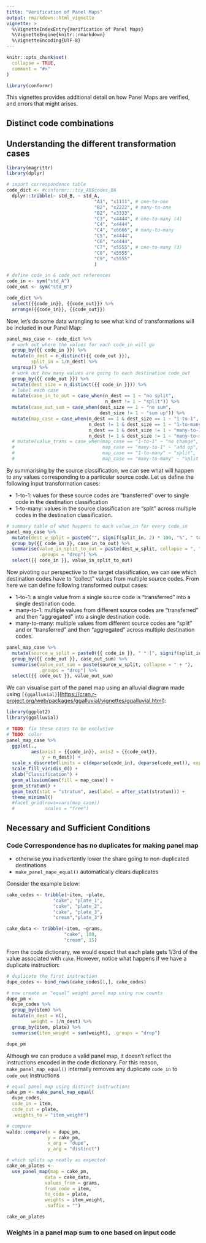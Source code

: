 ```yaml
---
title: "Verification of Panel Maps"
output: rmarkdown::html_vignette
vignette: >
  %\VignetteIndexEntry{Verification of Panel Maps}
  %\VignetteEngine{knitr::rmarkdown}
  %\VignetteEncoding{UTF-8}
---
```


```r
knitr::opts_chunk$set(
  collapse = TRUE,
  comment = "#>"
)
```

```r
library(conformr)
```

This vignettes provides additional detail on how Panel Maps are verified, and errors that might arises.

## Distinct code combinations

## Understanding the different transformation cases

```r
library(magrittr)
library(dplyr)

# import correspondence table
code_dict <- #conformr:::toy_AB$codes_BA 
  dplyr::tribble(~ std_B, ~ std_A,
                                "A1", "x1111", # one-to-one
                                "B2", "x2222", # many-to-one
                                "B2", "x3333",
                                "C3", "x4444", # one-to-many (4)
                                "C4", "x4444",
                                "C4", "x6666", # many-to-many
                                "C5", "x4444",
                                "C6", "x4444",
                                "C7", "x5555", # one-to-many (3)
                                "C8", "x5555",
                                "C9", "x5555"
                                )

# define code_in & code_out references
code_in <- sym("std_A")
code_out <- sym("std_B")

code_dict %>%
  select({{code_in}}, {{code_out}}) %>%
  arrange({{code_in}}, {{code_out}})
```

Now, let's do some data wrangling to see what kind of transformations will be included in our Panel Map:

```r
panel_map_case <- code_dict %>%
  # work out where the values for each code_in will go
  group_by({{ code_in }}) %>%
  mutate(n_dest = n_distinct({{ code_out }}),
         split_in = 1/n_dest) %>%
  ungroup() %>%
  # work out how many values are going to each destination code_out
  group_by({{ code_out }}) %>%
  mutate(dest_size = n_distinct({{ code_in }})) %>%
  # label each case
  mutate(case_in_to_out = case_when(n_dest == 1 ~ "no split",
                                    n_dest != 1 ~ "split")) %>%
  mutate(case_out_sum = case_when(dest_size == 1 ~ "no sum",
                                  dest_size != 1 ~ "sum up")) %>%
  mutate(map_case = case_when(n_dest == 1 & dest_size == 1 ~ "1-to-1",
                              n_dest != 1 & dest_size == 1 ~ "1-to-many",
                              n_dest == 1 & dest_size != 1 ~ "many-to-1",
                              n_dest != 1 & dest_size != 1 ~ "many-to-many"))
  # mutate(value_trans = case_when(map_case == "1-to-1" ~ "no change",
  #                                map_case == "many-to-1" ~ "add up",
  #                                map_case == "1-to-many" ~ "split",
  #                                map_case == "many-to-many" ~ "split & add up"))
```

By summarising by the source classification, we can see what will happen to any values corresponding to a particular source code. Let us define the following input transformation cases:

-   1-to-1: values for these source codes are "transferred" over to single code in the destination classification
-   1-to-many: values in the source classification are "split" across multiple codes in the destination classification.

```r
# summary table of what happens to each value_in for every code_in
panel_map_case %>%
  mutate(dest_w_split = paste0("", signif(split_in, 2) * 100, "%", " to ", {{ code_out }})) %>%
  group_by({{ code_in }}, case_in_to_out) %>%
  summarise(value_in_split_to_out = paste(dest_w_split, collapse = ", "),
            .groups = "drop") %>%
  select({{ code_in }}, value_in_split_to_out)
```

Now pivoting our perspective to the target classification, we can see which destination codes have to "collect" values from multiple source codes. From here we can define following transformed output cases:

-   1-to-1: a single value from a single source code is "transferred" into a single destination code.
-   many-to-1: multiple values from different source codes are "transferred" and then "aggregated" into a single destination code.
-   many-to-many: multiple values from different source codes are "split" and or "transferred" and then "aggregated" across multiple destination codes.

```r
panel_map_case %>%
  mutate(source_w_split = paste0({{ code_in }}, " * [", signif(split_in, 2), "]")) %>%
  group_by({{ code_out }}, case_out_sum) %>%
  summarise(value_out_sum = paste(source_w_split, collapse = " + "),
            .groups = "drop") %>%
  select({{ code_out }}, value_out_sum)
```

We can visualise part of the panel map using an alluvial diagram made using `[{ggalluvial}`](<https://cran.r-project.org/web/packages/ggalluvial/vignettes/ggalluvial.html>):

```r
library(ggplot2)
library(ggalluvial)

# TODO: fix these cases to be exclusive
# TODO: color 
panel_map_case %>%
  ggplot(., 
         aes(axis1 = {{code_in}}, axis2 = {{code_out}},
             y = n_dest)) +
  scale_x_discrete(limits = c(deparse(code_in), deparse(code_out)), expand = c(.2, .05)) +
  scale_fill_viridis_d() +
  xlab("Classification") +
  geom_alluvium(aes(fill = map_case)) +
  geom_stratum() +
  geom_text(stat = "stratum", aes(label = after_stat(stratum))) +
  theme_minimal()
  #facet_grid(rows=vars(map_case))
  #           scales = "free")
```

## Necessary and Sufficient Conditions


### Code Correspondence has no duplicates for making panel map 

<!--# maybe move this to make_panel_maps.Rmd -->

-   otherwise you inadvertently lower the share going to non-duplicated destinations
-   `make_panel_mape_equal()` automatically clears duplicates

Consider the example below:

```r
cake_codes <- tribble(~item, ~plate,
                 "cake", "plate_1",
                 "cake", "plate_2",
                 "cake", "plate_3",
                 "cream","plate_3")

cake_data <- tribble(~item, ~grams,
                     "cake", 100,
                     "cream", 15)
```

From the code dictionary, we would expect that each plate gets 1/3rd of the value associated with `cake`. However, notice what happens if we have a duplicate instruction:

```r
# duplicate the first instruction
dupe_codes <- bind_rows(cake_codes[1,], cake_codes)

# now create an "equal" weight panel map using row counts
dupe_pm <- 
  dupe_codes %>%
  group_by(item) %>%
  mutate(n_dest = n(),
         weight = 1/n_dest) %>%
  group_by(item, plate) %>%
  summarise(item_weight = sum(weight), .groups = "drop")

dupe_pm
```

Although we can produce a valid panel map, it doesn't reflect the instructions encoded in the code dictionary. For this reason, `make_panel_map_equal()` internally removes any duplicate `code_in` to `code_out` instructions

```r
# equal panel map using distinct instructions
cake_pm <- make_panel_map_equal(
  dupe_codes, 
  code_in = item,
  code_out = plate,
  .weights_to = "item_weight")

# compare
waldo::compare(x = dupe_pm,
               y = cake_pm,
               x_arg = "dupe",
               y_arg = "distinct")

# which splits up neatly as expected
cake_on_plates <-
  use_panel_map(map = cake_pm,
              data = cake_data,
              values_from = grams,
              from_code = item,
              to_code = plate,
              weights = item_weight,
              .suffix = "")

cake_on_plates
```

### Weights in a panel map sum to one based on input code

<!--# TODO: INSERT DEMO CODE-->
